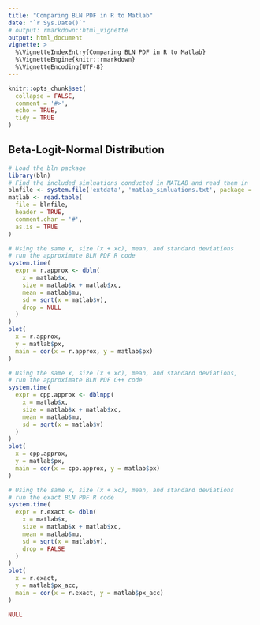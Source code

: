 ```yaml
---
title: "Comparing BLN PDF in R to Matlab"
date: "`r Sys.Date()`"
# output: rmarkdown::html_vignette
output: html_document
vignette: >
  %\VignetteIndexEntry{Comparing BLN PDF in R to Matlab}
  %\VignetteEngine{knitr::rmarkdown}
  %\VignetteEncoding{UTF-8}
---
```


```r
knitr::opts_chunk$set(
  collapse = FALSE,
  comment = '#>',
  echo = TRUE,
  tidy = TRUE
)
```

<!-- Vignettes are long form documentation commonly included in packages. Because they are part of the distribution of the package, they need to be as compact as possible. The `html_vignette` output type provides a custom style sheet (and tweaks some options) to ensure that the resulting html is as small as possible. The `html_vignette` format: -->

<!-- - Never uses retina figures -->
<!-- - Has a smaller default figure size -->
<!-- - Uses a custom CSS stylesheet instead of the default Twitter Bootstrap style -->

<!-- ## Vignette Info -->

<!-- Note the various macros within the `vignette` section of the metadata block above. These are required in order to instruct R how to build the vignette. Note that you should change the `title` field and the `\VignetteIndexEntry` to match the title of your vignette. -->

<!-- ## Styles -->

<!-- The `html_vignette` template includes a basic CSS theme. To override this theme you can specify your own CSS in the document metadata as follows: -->

<!--     output:  -->
<!--       rmarkdown::html_vignette: -->
<!--         css: mystyles.css -->

<!-- ## Figures -->

<!-- The figure sizes have been customised so that you can easily put two images side-by-side.  -->

<!-- ```{r, fig.show='hold'} -->
<!-- plot(1:10) -->
<!-- plot(10:1) -->
<!-- ``` -->

<!-- You can enable figure captions by `fig_caption: yes` in YAML: -->

<!--     output: -->
<!--       rmarkdown::html_vignette: -->
<!--         fig_caption: yes -->

<!-- Then you can use the chunk option `fig.cap = "Your figure caption."` in **knitr**. -->

<!-- ## More Examples -->

<!-- You can write math expressions, e.g. $Y = X\beta + \epsilon$, footnotes^[A footnote here.], and tables, e.g. using `knitr::kable()`. -->

<!-- ```{r, echo=FALSE, results='asis'} -->
<!-- knitr::kable(head(mtcars, 10)) -->
<!-- ``` -->

<!-- Also a quote using `>`: -->

<!-- > "He who gives up [code] safety for [code] speed deserves neither." -->
<!-- ([via](https://twitter.com/hadleywickham/status/504368538874703872)) -->

## Beta-Logit-Normal Distribution

```r
# Load the bln package
library(bln)
# Find the included simluations conducted in MATLAB and read them in
blnfile <- system.file('extdata', 'matlab_simluations.txt', package = 'bln')
matlab <- read.table(
  file = blnfile,
  header = TRUE, 
  comment.char = '#', 
  as.is = TRUE
)
```

```r
# Using the same x, size (x + xc), mean, and standard deviations
# run the approximate BLN PDF R code
system.time(
  expr = r.approx <- dbln(
    x = matlab$x,
    size = matlab$x + matlab$xc,
    mean = matlab$mu,
    sd = sqrt(x = matlab$v),
    drop = NULL
  )
)
plot(
  x = r.approx, 
  y = matlab$px, 
  main = cor(x = r.approx, y = matlab$px)
)
```

```r
# Using the same x, size (x + xc), mean, and standard deviations,
# run the approximate BLN PDF C++ code
system.time(
  expr = cpp.approx <- dblnpp(
    x = matlab$x, 
    size = matlab$x + matlab$xc, 
    mean = matlab$mu, 
    sd = sqrt(x = matlab$v)
  )
)
plot(
  x = cpp.approx, 
  y = matlab$px, 
  main = cor(x = cpp.approx, y = matlab$px)
)
```

```r
# Using the same x, size (x + xc), mean, and standard deviations
# run the exact BLN PDF R code
system.time(
  expr = r.exact <- dbln(
    x = matlab$x,
    size = matlab$x + matlab$xc,
    mean = matlab$mu,
    sd = sqrt(x = matlab$v),
    drop = FALSE
  )
)
plot(
  x = r.exact, 
  y = matlab$px_acc, 
  main = cor(x = r.exact, y = matlab$px_acc)
)
```

```r
NULL
```
